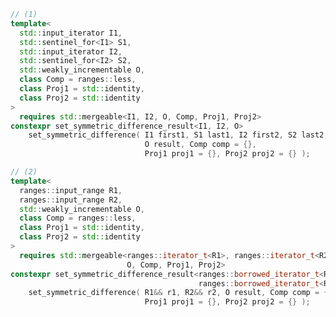 ```cpp
// (1)
template<
  std::input_iterator I1,
  std::sentinel_for<I1> S1,
  std::input_iterator I2,
  std::sentinel_for<I2> S2,
  std::weakly_incrementable O,
  class Comp = ranges::less,
  class Proj1 = std::identity,
  class Proj2 = std::identity
>
  requires std::mergeable<I1, I2, O, Comp, Proj1, Proj2>
constexpr set_symmetric_difference_result<I1, I2, O>
    set_symmetric_difference( I1 first1, S1 last1, I2 first2, S2 last2,
                              O result, Comp comp = {},
                              Proj1 proj1 = {}, Proj2 proj2 = {} );

// (2)
template<
  ranges::input_range R1,
  ranges::input_range R2,
  std::weakly_incrementable O,
  class Comp = ranges::less,
  class Proj1 = std::identity,
  class Proj2 = std::identity
>
  requires std::mergeable<ranges::iterator_t<R1>, ranges::iterator_t<R2>,
                          O, Comp, Proj1, Proj2>
constexpr set_symmetric_difference_result<ranges::borrowed_iterator_t<R1>,
                                          ranges::borrowed_iterator_t<R2>, O>
    set_symmetric_difference( R1&& r1, R2&& r2, O result, Comp comp = {},
                              Proj1 proj1 = {}, Proj2 proj2 = {} );
```
